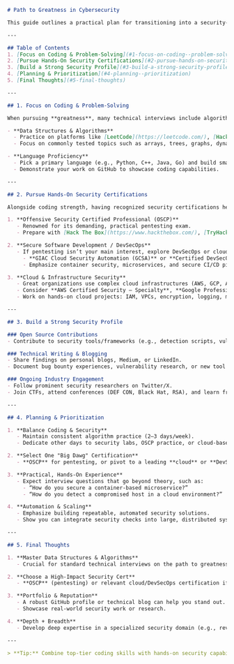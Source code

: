 ```markdown
# Path to Greatness in Cybersecurity

This guide outlines a practical plan for transitioning into a security-focused position on your journey to **greatness**. Striving for greatness typically emphasizes **strong coding/problem-solving skills** alongside **industry-recognized security credentials**.

---

## Table of Contents
1. [Focus on Coding & Problem-Solving](#1-focus-on-coding--problem-solving)
2. [Pursue Hands-On Security Certifications](#2-pursue-hands-on-security-certifications)
3. [Build a Strong Security Profile](#3-build-a-strong-security-profile)
4. [Planning & Prioritization](#4-planning--prioritization)
5. [Final Thoughts](#5-final-thoughts)

---

## 1. Focus on Coding & Problem-Solving

When pursuing **greatness**, many technical interviews include algorithmic challenges to test your logical thinking and foundational CS knowledge—even for security roles.

- **Data Structures & Algorithms**
  - Practice on platforms like [LeetCode](https://leetcode.com/), [HackerRank](https://www.hackerrank.com/), or [CodeSignal](https://codesignal.com/).
  - Focus on commonly tested topics such as arrays, trees, graphs, dynamic programming, and greedy algorithms.

- **Language Proficiency**
  - Pick a primary language (e.g., Python, C++, Java, Go) and build small projects/tools.
  - Demonstrate your work on GitHub to showcase coding capabilities.

---

## 2. Pursue Hands-On Security Certifications

Alongside coding strength, having recognized security certifications helps you stand out for more specialized roles.

1. **Offensive Security Certified Professional (OSCP)**
   - Renowned for its demanding, practical pentesting exam.
   - Prepare with [Hack The Box](https://www.hackthebox.com/), [TryHackMe](https://tryhackme.com/), or [VulnHub](https://www.vulnhub.com/) to practice exploitation and lateral thinking.

2. **Secure Software Development / DevSecOps**
   - If pentesting isn’t your main interest, explore DevSecOps or cloud-security certifications:
     - **GIAC Cloud Security Automation (GCSA)** or **Certified DevSecOps Professional**.
     - Emphasize container security, microservices, and secure CI/CD pipelines.

3. **Cloud & Infrastructure Security**
   - Great organizations use complex cloud infrastructures (AWS, GCP, Azure).
   - Consider **AWS Certified Security – Specialty**, **Google Professional Cloud Security Engineer**, or **(ISC)² CCSP**.
   - Work on hands-on cloud projects: IAM, VPCs, encryption, logging, monitoring, etc.

---

## 3. Build a Strong Security Profile

### Open Source Contributions
- Contribute to security tools/frameworks (e.g., detection scripts, vulnerability scanners).

### Technical Writing & Blogging
- Share findings on personal blogs, Medium, or LinkedIn.
- Document bug bounty experiences, vulnerability research, or new tool development.

### Ongoing Industry Engagement
- Follow prominent security researchers on Twitter/X.
- Join CTFs, attend conferences (DEF CON, Black Hat, RSA), and learn from new exploits/advisories.

---

## 4. Planning & Prioritization

1. **Balance Coding & Security**
   - Maintain consistent algorithm practice (2–3 days/week).
   - Dedicate other days to security labs, OSCP practice, or cloud-based dev environments.

2. **Select One "Big Dawg" Certification**
   - **OSCP** for pentesting, or pivot to a leading **cloud** or **DevSecOps** cert if you’re more infrastructure-focused.

3. **Practical, Hands-On Experience**
   - Expect interview questions that go beyond theory, such as:
     - “How do you secure a container-based microservice?”
     - “How do you detect a compromised host in a cloud environment?”

4. **Automation & Scaling**
   - Emphasize building repeatable, automated security solutions.
   - Show you can integrate security checks into large, distributed systems.

---

## 5. Final Thoughts

1. **Master Data Structures & Algorithms**
   - Crucial for standard technical interviews on the path to greatness.

2. **Choose a High-Impact Security Cert**
   - **OSCP** (pentesting) or relevant cloud/DevSecOps certification if your focus is more infrastructure and automation.

3. **Portfolio & Reputation**
   - A robust GitHub profile or technical blog can help you stand out.  
   - Showcase real-world security work or research.

4. **Depth + Breadth**
   - Develop deep expertise in a specialized security domain (e.g., reverse engineering, pentesting, cloud security) while maintaining broad knowledge of core cybersecurity practices.

---

> **Tip:** Combine top-tier coding skills with hands-on security capabilities. Demonstrating that you can both build and protect systems at scale positions you to achieve true **greatness** in cybersecurity.
```